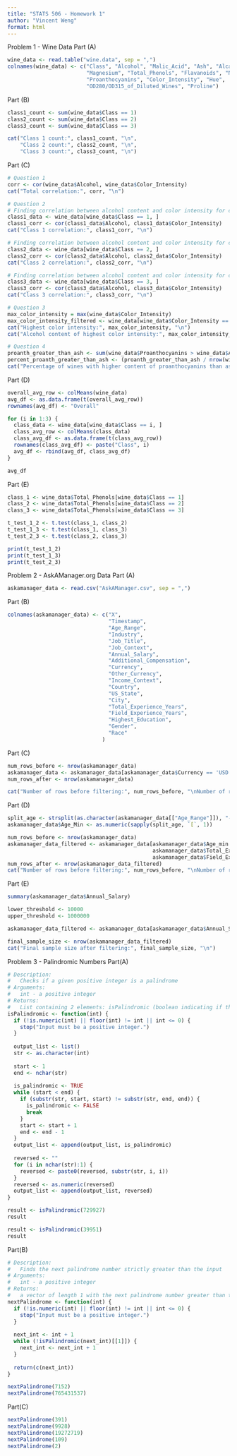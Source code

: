 ```yaml
---
title: "STATS 506 - Homework 1"
author: "Vincent Weng"
format: html
---
```


Problem 1 - Wine Data
Part (A)
```r
wine_data <- read.table("wine.data", sep = ",")
colnames(wine_data) <- c("Class", "Alcohol", "Malic_Acid", "Ash", "Alcalinity_of_Ash", 
                         "Magnesium", "Total_Phenols", "Flavanoids", "Nonflavanoid_Phenols",
                         "Proanthocyanins", "Color_Intensity", "Hue", 
                         "OD280/OD315_of_Diluted_Wines", "Proline")
```

Part (B)
```r
class1_count <- sum(wine_data$Class == 1)
class2_count <- sum(wine_data$Class == 2)
class3_count <- sum(wine_data$Class == 3)

cat("Class 1 count:", class1_count, "\n",
    "Class 2 count:", class2_count, "\n",
    "Class 3 count:", class3_count, "\n")
```

Part (C)
```r
# Question 1
corr <- cor(wine_data$Alcohol, wine_data$Color_Intensity)
cat("Total correlation:", corr, "\n")

# Question 2
# Finding correlation between alcohol content and color intensity for class 1
class1_data <- wine_data[wine_data$Class == 1, ]
class1_corr <- cor(class1_data$Alcohol, class1_data$Color_Intensity)
cat("Class 1 correlation:", class1_corr, "\n")

# Finding correlation between alcohol content and color intensity for class 2
class2_data <- wine_data[wine_data$Class == 2, ]
class2_corr <- cor(class2_data$Alcohol, class2_data$Color_Intensity)
cat("Class 2 correlation:", class2_corr, "\n")

# Finding correlation between alcohol content and color intensity for class 3
class3_data <- wine_data[wine_data$Class == 3, ]
class3_corr <- cor(class3_data$Alcohol, class3_data$Color_Intensity)
cat("Class 3 correlation:", class3_corr, "\n")

# Question 3
max_color_intensity = max(wine_data$Color_Intensity)
max_color_intensity_filtered <- wine_data[wine_data$Color_Intensity == max_color_intensity, ]
cat("Highest color intensity:", max_color_intensity, "\n")
cat("Alcohol content of highest color intensity:", max_color_intensity_filtered$Alcohol, "\n")

# Question 4
proanth_greater_than_ash <- sum(wine_data$Proanthocyanins > wine_data$Ash)
percent_proanth_greater_than_ash <- (proanth_greater_than_ash / nrow(wine_data)) * 100
cat("Percentage of wines with higher content of proanthocyanins than ash:", percent_proanth_greater_than_ash, "\n")
```

Part (D)
```r
overall_avg_row <- colMeans(wine_data)
avg_df <- as.data.frame(t(overall_avg_row))
rownames(avg_df) <- "Overall"

for (i in 1:3) {
  class_data <- wine_data[wine_data$Class == i, ]
  class_avg_row <- colMeans(class_data)
  class_avg_df <- as.data.frame(t(class_avg_row))
  rownames(class_avg_df) <- paste("Class", i)
  avg_df <- rbind(avg_df, class_avg_df)
}

avg_df
```


Part (E)
```r
class_1 <- wine_data$Total_Phenols[wine_data$Class == 1]
class_2 <- wine_data$Total_Phenols[wine_data$Class == 2]
class_3 <- wine_data$Total_Phenols[wine_data$Class == 3]

t_test_1_2 <- t.test(class_1, class_2)
t_test_1_3 <- t.test(class_1, class_3)
t_test_2_3 <- t.test(class_2, class_3)

print(t_test_1_2)
print(t_test_1_3)
print(t_test_2_3)
```





Problem 2 - AskAManager.org Data
Part (A)
```r
askamanager_data <- read.csv("AskAManager.csv", sep = ",")
```

Part (B)
```r
colnames(askamanager_data) <- c("X",
                                "Timestamp",
                                "Age_Range",
                                "Industry",
                                "Job_Title",
                                "Job_Context",
                                "Annual_Salary",
                                "Additional_Compensation",
                                "Currency",
                                "Other_Currency",
                                "Income_Context",
                                "Country",
                                "US_State",
                                "City",
                                "Total_Experience_Years",
                                "Field_Experience_Years",
                                "Highest_Education",
                                "Gender",
                                "Race"
                              )
```

Part (C)
```r
num_rows_before <- nrow(askamanager_data)
askamanager_data <- askamanager_data[askamanager_data$Currency == 'USD',]
num_rows_after <- nrow(askamanager_data)

cat("Number of rows before filtering:", num_rows_before, "\nNumber of rows after filtering:", num_rows_after)
```

Part (D)
```r
split_age <- strsplit(as.character(askamanager_data[["Age_Range"]]), "-")
askamanager_data$Age_Min <- as.numeric(sapply(split_age, `[`, 1))

num_rows_before <- nrow(askamanager_data)
askamanager_data_filtered <- askamanager_data[askamanager_data$Age_min >= 18 &
                                              askamanager_data$Total_Experience_Years <= (askamanager_data$Age_min - 18) &
                                              askamanager_data$Field_Experience_Years <= askamanager_data$Total_Experience_Years, ]
num_rows_after <- nrow(askamanager_data_filtered)
cat("Number of rows before filtering:", num_rows_before, "\nNumber of rows after filtering:", num_rows_after)

```

Part (E)
```r
summary(askamanager_data$Annual_Salary)

lower_threshold <- 10000
upper_threshold <- 1000000

askamanager_data_filtered <- askamanager_data[askamanager_data$Annual_Salary >= lower_threshold & askamanager_data$Annual_Salary <= upper_threshold, ]

final_sample_size <- nrow(askamanager_data_filtered)
cat("Final sample size after filtering:", final_sample_size, "\n")
```




Problem 3 - Palindromic Numbers
Part(A)
```r
# Description:
#   Checks if a given positive integer is a palindrome
# Arguments:
#   int - a positive integer
# Returns:
#   List containing 2 elements: isPalindromic (boolean indicating if the input is palindromic), reversed (Input with its digits reversed)
isPalindromic <- function(int) {
  if (!is.numeric(int) || floor(int) != int || int <= 0) {
    stop("Input must be a positive integer.")
  }
  
  output_list <- list()
  str <- as.character(int)
  
  start <- 1
  end <- nchar(str)
  
  is_palindromic <- TRUE
  while (start < end) {
    if (substr(str, start, start) != substr(str, end, end)) {
      is_palindromic <- FALSE
      break
    }
    start <- start + 1
    end <- end - 1
  }
  output_list <- append(output_list, is_palindromic)
  
  reversed <- ""
  for (i in nchar(str):1) {
    reversed <- paste0(reversed, substr(str, i, i))
  }
  reversed <- as.numeric(reversed)
  output_list <- append(output_list, reversed)
}

result <- isPalindromic(729927)
result

result <- isPalindromic(39951)
result
```

Part(B)
```r
# Description:
#   Finds the next palindrome number strictly greater than the input
# Arguments:
#   int - a positive integer
# Returns:
#   a vector of length 1 with the next palindrome number greater than the input
nextPalindrome <- function(int) {
  if (!is.numeric(int) || floor(int) != int || int <= 0) {
    stop("Input must be a positive integer.")
  }
  
  next_int <- int + 1
  while (!isPalindromic(next_int)[[1]]) {
    next_int <- next_int + 1
  }
  
  return(c(next_int))
}

nextPalindrome(7152)
nextPalindrome(765431537)
```

Part(C)
```r
nextPalindrome(391)
nextPalindrome(9928)
nextPalindrome(19272719)
nextPalindrome(109)
nextPalindrome(2)
```
